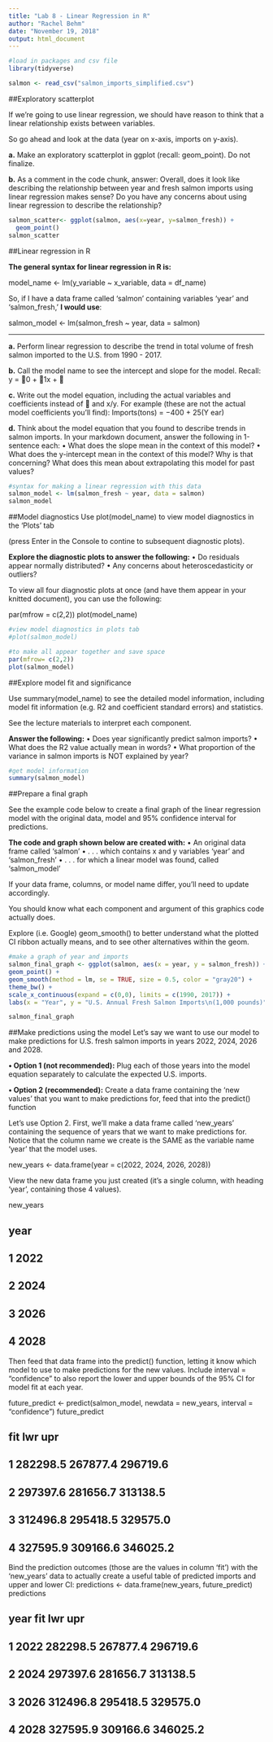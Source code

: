 ```yaml
---
title: "Lab 8 - Linear Regression in R"
author: "Rachel Behm"
date: "November 19, 2018"
output: html_document
---
```

```r
#load in packages and csv file
library(tidyverse)

salmon <- read_csv("salmon_imports_simplified.csv")
```

##Exploratory scatterplot

If we’re going to use linear regression, we should have reason to think that a linear relationship exists between
variables. 

So go ahead and look at the data (year on x-axis, imports on y-axis).

__a.__ Make an exploratory scatterplot in ggplot (recall: geom_point). Do not finalize.

__b.__ As a comment in the code chunk, answer: Overall, does it look like describing the relationship between
year and fresh salmon imports using linear regression makes sense? Do you have any concerns about
using linear regression to describe the relationship?

```r
salmon_scatter<- ggplot(salmon, aes(x=year, y=salmon_fresh)) +
  geom_point()
salmon_scatter
```

##Linear regression in R

**The general syntax for linear regression in R is:**

model_name <- lm(y_variable ~ x_variable, data = df_name)

So, if I have a data frame called ‘salmon’ containing variables ‘year’ and ‘salmon_fresh,’ __I would use__:

salmon_model <- lm(salmon_fresh ~ year, data = salmon)

_________________________________________________________________________________________________________________
__a.__ Perform linear regression to describe the trend in total volume of fresh salmon imported to the U.S.
from 1990 - 2017.

__b.__ Call the model name to see the intercept and slope for the model. Recall:
y = 0 + 1x + 

__c.__ Write out the model equation, including the actual variables and coefficients instead of  and x/y. For
example (these are not the actual model coefficients you’ll find):
Imports(tons) = −400 + 25(Y ear)

__d.__ Think about the model equation that you found to describe trends in salmon imports. In your markdown
document, answer the following in 1-sentence each:
• What does the slope mean in the context of this model?
• What does the y-intercept mean in the context of this model? Why is that concerning? What does this
mean about extrapolating this model for past values?

```r
#syntax for making a linear regression with this data
salmon_model <- lm(salmon_fresh ~ year, data = salmon)
salmon_model
```

##Model diagnostics
Use plot(model_name) to view model diagnostics in the ‘Plots’ tab 

(press Enter in the Console to contine to subsequent diagnostic plots). 

__Explore the diagnostic plots to answer the following:__
• Do residuals appear normally distributed?
• Any concerns about heteroscedasticity or outliers?

To view all four diagnostic plots at once (and have them appear in your knitted document), you can use the
following:

par(mfrow = c(2,2))
plot(model_name)

```r
#view model diagnostics in plots tab
#plot(salmon_model)

#to make all appear together and save space
par(mfrow= c(2,2))
plot(salmon_model)
```

##Explore model fit and significance

Use summary(model_name) to see the detailed model information, including model fit information (e.g. R2
and coefficient standard errors) and statistics.

See the lecture materials to interpret each component. 

**Answer the following:**
• Does year significantly predict salmon imports?
• What does the R2 value actually mean in words?
• What proportion of the variance in salmon imports is NOT explained by year?
```r
#get model information
summary(salmon_model)
```

##Prepare a final graph

See the example code below to create a final graph of the linear regression model with the original data,
model and 95% confidence interval for predictions.

**The code and graph shown below are created with:**
• An original data frame called ‘salmon’
• . . . which contains x and y variables ‘year’ and ‘salmon_fresh’
• . . . for which a linear model was found, called ‘salmon_model’

If your data frame, columns, or model name differ, you’ll need to update accordingly.

You should know what each component and argument of this graphics code actually does. 

Explore (i.e. Google) geom_smooth() to better understand what the plotted CI ribbon actually means, and to see other alternatives within the geom.
```r
#make a graph of year and imports 
salmon_final_graph <- ggplot(salmon, aes(x = year, y = salmon_fresh)) +
geom_point() +
geom_smooth(method = lm, se = TRUE, size = 0.5, color = "gray20") +
theme_bw() +
scale_x_continuous(expand = c(0,0), limits = c(1990, 2017)) +
labs(x = "Year", y = "U.S. Annual Fresh Salmon Imports\n(1,000 pounds)")

salmon_final_graph
```

##Make predictions using the model
Let’s say we want to use our model to make predictions for U.S. fresh salmon imports in years 2022, 2024,
2026 and 2028.

__• Option 1 (not recommended):__ Plug each of those years into the model equation separately to calculate
the expected U.S. imports.

__• Option 2 (recommended):__ Create a data frame containing the ‘new values’ that you want to make
predictions for, feed that into the predict() function

Let’s use Option 2. 
First, we’ll make a data frame called ‘new_years’ containing the sequence of years that we want to make predictions for. 
Notice that the column name we create is the SAME as the variable name ‘year’ that the model uses.

new_years <- data.frame(year = c(2022, 2024, 2026, 2028))

View the new data frame you just created (it’s a single column, with heading ‘year’, containing those 4
values).

new_years

## year
## 1 2022
## 2 2024
## 3 2026
## 4 2028

Then feed that data frame into the predict() function, letting it know which model to use to make predictions
for the new values.
Include interval = “confidence” to also report the lower and upper bounds of the 95% CI for model fit at
each year.

future_predict <- predict(salmon_model, newdata = new_years, interval = "confidence")
future_predict

## fit lwr upr
## 1 282298.5 267877.4 296719.6
## 2 297397.6 281656.7 313138.5
## 3 312496.8 295418.5 329575.0
## 4 327595.9 309166.6 346025.2

Bind the prediction outcomes (those are the values in column ‘fit’) with the ‘new_years’ data to actually
create a useful table of predicted imports and upper and lower CI:
predictions <- data.frame(new_years, future_predict)
predictions

## year fit lwr upr
## 1 2022 282298.5 267877.4 296719.6
## 2 2024 297397.6 281656.7 313138.5
## 3 2026 312496.8 295418.5 329575.0
## 4 2028 327595.9 309166.6 346025.2